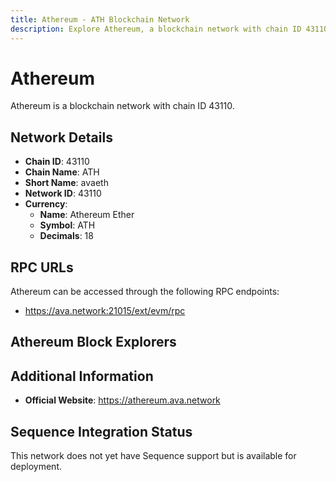 ```yaml
--- 
title: Athereum - ATH Blockchain Network
description: Explore Athereum, a blockchain network with chain ID 43110. Learn about its native currency, Athereum Ether, and how to interact with the network.
---
```


# Athereum

Athereum is a blockchain network with chain ID 43110.

## Network Details

- **Chain ID**: 43110
- **Chain Name**: ATH
- **Short Name**: avaeth
- **Network ID**: 43110
- **Currency**: 
  - **Name**: Athereum Ether
  - **Symbol**: ATH
  - **Decimals**: 18

## RPC URLs

Athereum can be accessed through the following RPC endpoints:

- https://ava.network:21015/ext/evm/rpc

## Athereum Block Explorers



## Additional Information

- **Official Website**: https://athereum.ava.network

## Sequence Integration Status

This network does not yet have Sequence support but is available for deployment.
